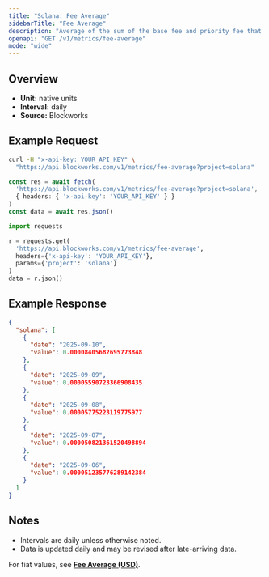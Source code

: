 ```yaml
---
title: "Solana: Fee Average"
sidebarTitle: "Fee Average"
description: "Average of the sum of the base fee and priority fee that day in native chain token"
openapi: "GET /v1/metrics/fee-average"
mode: "wide"
---
```


## Overview

- **Unit:** native units
- **Interval:** daily
- **Source:** Blockworks

## Example Request

<CodeGroup>

```bash cURL
curl -H "x-api-key: YOUR_API_KEY" \
  "https://api.blockworks.com/v1/metrics/fee-average?project=solana"
```

```typescript TypeScript
const res = await fetch(
  'https://api.blockworks.com/v1/metrics/fee-average?project=solana',
  { headers: { 'x-api-key': 'YOUR_API_KEY' } }
)
const data = await res.json()
```

```python Python
import requests

r = requests.get(
  'https://api.blockworks.com/v1/metrics/fee-average',
  headers={'x-api-key': 'YOUR_API_KEY'},
  params={'project': 'solana'}
)
data = r.json()
```

</CodeGroup>

## Example Response

```json
{
  "solana": [
    {
      "date": "2025-09-10",
      "value": 0.00008405682695773848
    },
    {
      "date": "2025-09-09",
      "value": 0.00005590723366908435
    },
    {
      "date": "2025-09-08",
      "value": 0.00005775223119775977
    },
    {
      "date": "2025-09-07",
      "value": 0.000050821361520498894
    },
    {
      "date": "2025-09-06",
      "value": 0.000051235776289142384
    }
  ]
}
```

## Notes
- Intervals are daily unless otherwise noted.
- Data is updated daily and may be revised after late-arriving data.

<Note>For fiat values, see **[Fee Average (USD)](./fee-average-usd)**.</Note>